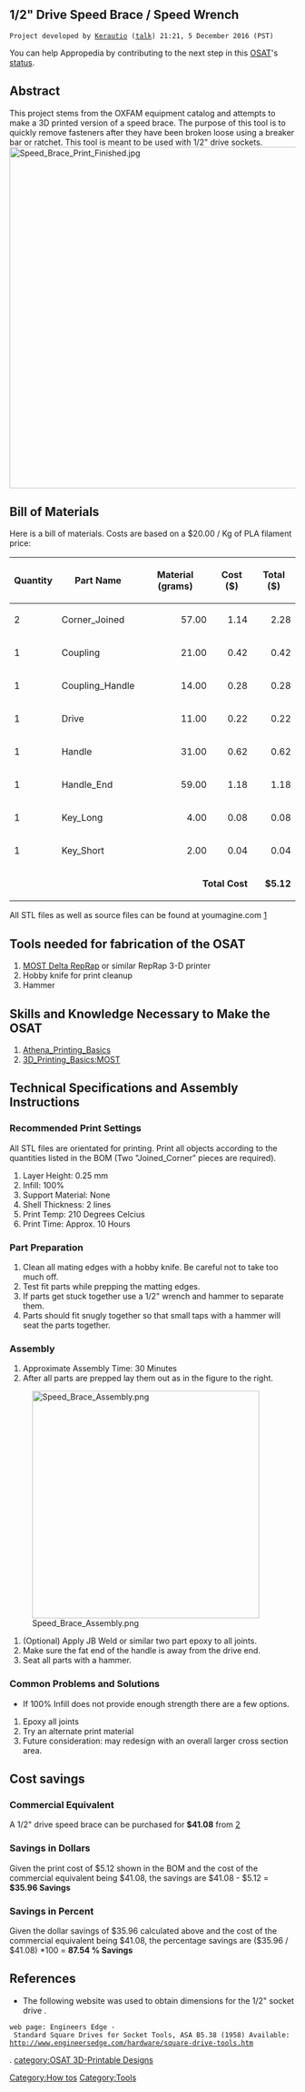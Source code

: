 {{777}}
==1/2" Drive Speed Brace / Speed Wrench ==
 Project developed by [[User:Kerautio|Kerautio]] ([[User talk:Kerautio|talk]]) 21:21, 5 December 2016 (PST)
{{Statusboxtop}}
{{status-design}}
{{status-prototype}}
You can help Appropedia by contributing to the next step in this [[OSAT]]'s [[:Category:Status|status]].
{{boxbottom}}

==Abstract==
This project stems from the OXFAM equipment catalog and attempts to make a 3D printed version of a speed brace. The purpose of this tool is to quickly remove fasteners after they have been broken loose using a breaker bar or ratchet. This tool is meant to be used with 1/2" drive sockets. 
[[Image:Speed_Brace_Print_Finished.jpg|600px|right]]

== Bill of Materials==

Here is a bill of materials. Costs are based on a $20.00 / Kg of PLA filament price:
{| class="wikitable sortable"
! Quantity !! Part Name !! Material (grams) !! Cost ($) !! Total ($)
|-
| 2 || Corner_Joined
|align="right"| 57.00
|align="right"| 1.14
|align="right"| 2.28
|-
| 1 || Coupling
|align="right"| 21.00
|align="right"| 0.42
|align="right"| 0.42
|-
| 1 || Coupling_Handle
|align="right"| 14.00
|align="right"| 0.28
|align="right"| 0.28
|-
| 1 || Drive
|align="right"| 11.00
|align="right"| 0.22
|align="right"| 0.22
|-
| 1 || Handle
|align="right"| 31.00
|align="right"| 0.62
|align="right"| 0.62
|-
| 1 || Handle_End
|align="right"| 59.00
|align="right"| 1.18
|align="right"| 1.18
|-
| 1 || Key_Long
|align="right"| 4.00
|align="right"| 0.08
|align="right"| 0.08
|-
| 1 || Key_Short
|align="right"| 2.00
|align="right"| 0.04
|align="right"| 0.04
|-class="sortbottom"
|colspan="4" align="right" | '''Total Cost''' 
|align="right" | '''$5.12'''
|}

All STL files as well as source files can be found at youmagine.com [https://www.youmagine.com/designs/1-2-drive-speed-brace]

== Tools needed for fabrication of the OSAT==
# [[Athena Build Overview| MOST Delta RepRap]] or similar RepRap 3-D printer
# Hobby knife for print cleanup
# Hammer

== Skills and Knowledge Necessary to Make the OSAT ==
# [[Athena_Printing_Basics]]
# [[3D_Printing_Basics:MOST]]

== Technical Specifications and Assembly Instructions==

=== Recommended Print Settings  ===
All STL files are orientated for printing. Print all objects according to the quantities listed in the BOM (Two "Joined_Corner" pieces are required).

# Layer Height: 0.25 mm
# Infill: 100%
# Support Material: None
# Shell Thickness: 2 lines
# Print Temp: 210 Degrees Celcius
# Print Time: Approx. 10 Hours

=== Part Preparation ===

# Clean all mating edges with a hobby knife. Be careful not to take too much off.
# Test fit parts while prepping the matting edges.
# If parts get stuck together use a 1/2" wrench and hammer to separate them.
# Parts should fit snugly together so that small taps with a hammer will seat the parts together.

=== Assembly ===
# Approximate Assembly Time: 30 Minutes
# After all parts are prepped lay them out as in the figure to the right.
[[Image:Speed_Brace_Assembly.png|400px|right]]
# (Optional) Apply JB Weld or similar two part epoxy to all joints.
# Make sure the fat end of the handle is away from the drive end.
# Seat all parts with a hammer.

=== Common Problems and Solutions===
* If 100% Infill does not provide enough strength there are a few options. 
# Epoxy all joints
# Try an alternate print material
# Future consideration: may redesign with an overall larger cross section area.

== Cost savings==
=== Commercial Equivalent ===
A 1/2" drive speed brace can be purchased for '''$41.08''' from [https://www.kctoolco.com/gedore-1985-speed-brace-1-2-395-mm/?gclid=Cj0KEQiAx7XBBRCdyNOw6PLHrYABEiQAJtyEQ8TcGDmh6oXW9opqS609jR8s3aQH9gCZqRI6LqCxWdwaArp68P8HAQ]

=== Savings in Dollars ===
Given the print cost of $5.12 shown in the BOM and the cost of the commercial equivalent being $41.08, the savings are $41.08 - $5.12 = '''$35.96 Savings'''

=== Savings in Percent ===
Given the dollar savings of $35.96 calculated above and the cost of the commercial equivalent being $41.08, the percentage savings are ($35.96 / $41.08) *100 = '''87.54 % Savings'''

==References==

* The following website was used to obtain dimensions for the 1/2" socket drive <ref>.

 web page: Engineers Edge - Standard Square Drives for Socket Tools, ASA B5.38 (1958) Available: http://www.engineersedge.com/hardware/square-drive-tools.htm</ref>




[[Category:How tos]]
[[Category:Tools]].
[[category:OSAT 3D-Printable Designs]]